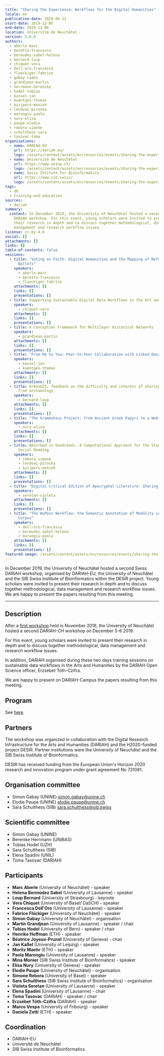 ```yaml
---
title: "Sharing the Experience: Workflows for the Digital Humanities"
locale: en
publication-date: 2020-06-22
start-date: 2019-12-05
end-date: 2019-12-06
location: Université de Neuchâtel
version: 1.0.0
authors:
  - aberle-marc
  - beretta-francesco
  - bermudez-sabel-helena
  - bernard-loup
  - chiquet-vera
  - dell-oro-francesca
  - flueckiger-fabrice
  - gabay-simon
  - grandjean-martin
  - herrmann-berenike
  - hodel-tobias
  - kassel-jan
  - koentges-thomas
  - kuijpers-moniek
  - lendvai-piroska
  - marongiu-paola
  - nury-elisa
  - paupe-elodie
  - rebora-simone
  - schulthess-sara
  - tasovac-toma
organisations:
  - name: DARIAH-EU
    url: https://dariah.eu/
    logo: /assets/content/assets/en/resources/events/sharing-the-experience-workflows-for-the-digital-humanities/dariah-eu-white.png
  - name: Université de Neuchâtel
    url: https://www.unine.ch/
    logo: /assets/content/assets/en/resources/events/sharing-the-experience-workflows-for-the-digital-humanities/unine-blanc.png
  - name: Swiss Intitute for Bioinformatics
    url: https://www.sib.swiss/
    logo: /assets/content/assets/en/resources/events/sharing-the-experience-workflows-for-the-digital-humanities/sib1.png
tags:
  - dh
  - training-and-education
sources:
  - dariah
summary:
  content: In December 2019, the University of Neuchâtel hosted a second Swiss
    DARIAH workshop. For this event, young scholars were invited to present
    their research in depth and to discuss together methodological, data
    management and research workflow issues.
license: cc-by-4.0
social: []
attachments: []
links: []
table-of-contents: false
sessions:
  - title: "Voting on Faith: Digital Humanities and the Mapping of Reformation
      Ballots"
    speakers:
      - aberle-marc
      - beretta-francesco
      - flueckiger-fabrice
    attachments: []
    links: []
    presentations: []
  - title: Supporting Sustainable Digital Data Workflows in the Art and Humanities
    speakers:
      - chiquet-vera
    attachments: []
    links: []
    presentations: []
  - title: A Conceptual Framework for Multilayer Historical Networks
    speakers:
      - grandjean-martin
    attachments: []
    links: []
    presentations: []
  - title: "From Me to You: Peer-to-Peer Collaboration with Linked Data"
    speakers:
      - kassel-jan
      - koentges-thomas
    attachments: []
    links: []
    presentations: []
  - title: ArkeoGIS, feedback on the difficulty and interest of sharing digital data
      from archaeology
    speakers:
      - bernard-loup
    attachments: []
    links: []
    presentations: []
  - title: "The Grammateus Project: from Ancient Greek Papyri to a Web Application"
    speakers:
      - nury-elisa
    attachments: []
    links: []
    presentations: []
  - title: Absorbed in Goodreads. A Computational Approach for the Study of Online
      Social Reading
    speakers:
      - rebora-simone
      - lendvai-piroska
      - kuijpers-moniek
    attachments: []
    links: []
    presentations: []
  - title: "Digital Critical Edition of Apocryphal Literature: Sharing the Pipeline"
    speakers:
      - seretan-violeta
    attachments: []
    links: []
    presentations: []
  - title: "The WoPoss Workflow: the Semantic Annotation of Modality in a Diachronic
      Corpus"
    speakers:
      - dell-oro-francesca
      - bermudez-sabel-helena
      - marongiu-paola
    attachments: []
    links: []
    presentations: []
featured-image: /assets/content/assets/en/resources/events/sharing-the-experience-workflows-for-the-digital-humanities/featured-image.png
---
```

In December 2019, the University of Neuchâtel hosted a second Swiss DARIAH workshop, organised by DARIAH-EU, the University of Neuchâtel and the SIB Swiss Institute of Bioinformatics within the DESIR project. Young scholars were invited to present their research in depth and to discuss together methodological, data management and research workflow issues. We are happy to present the papers resulting from this meeting.

---

## Description

After a [first workshop](https://www.unine.ch/dariah-ch/home.html) held in November 2018, the University of Neuchâtel hosted a second DARIAH-CH workshop on December 5-6 2019.

For this event, young scholars were invited to present their research in depth and to discuss together methodological, data management and research workflow issues.

In addition, DARIAH organised during these two days training sessions on sustainable data workflows in the Arts and Humanities by the DARIAH Open Science officer, Erzsébet Tóth-Czifra.

We are happy to present on DARIAH-Campus the papers resulting from this meeting.

## Program

See [here](https://dariah-ch-ws19.sciencesconf.org/program).

## Partners

The workshop was organized in collaboration with the Digital Research Infrastructure for the Arts and Humanities (DARIAH) and the H2020-funded project DESIR. Partner institutions were the University of Neuchâtel and the SIB Swiss Institute of Bioinformatics.

DESIR has received funding from the European Union's Horizon 2020 research and innovation program under grant agreement No 731081.

## Organisation committee

- Simon Gabay (UNINE) [simon.gabay@unine.ch](mailto:simon.gabay@unine.ch)
- Elodie Paupe (UNINE) [elodie.paupe@unine.ch](mailto:elodie.paupe@unine.ch)
- Sara Schulthess (SIB) [sara.schulthess@sib.swiss](mailto:sara.schulthess@sib.swiss)

## Scientific committee

- Simon Gabay (UNINE)
- Berenike Herrmann (UNIBAS)
- Tobias Hodel (UZH)
- Sara Schulthess (SIB)
- Elena Spadini (UNIL)
- Toma Tasovac (DARIAH)

## Participants

- **Marc Aberle** (University of Neuchâtel) - speaker
- **Helena Bermúdez Sabel** (University of Lausanne) - speaker
- **Loup Bernard** (University of Strasbourg) - keynote
- **Vera Chiquet** (University of Basel/ DaSCH) - speaker
- **Francesca Dell'Oro** (University of Lausanne) - speaker
- **Fabrice Flückiger** (University of Neuchâtel) - speaker
- **Simon Gabay** (University of Neuchâtel) - organisation
- **Martin Grandjean** (University of Lausanne) - speaker / chair
- **Tobias Hodel** (University of Bern) - speaker / chair
- **Henrike Hoffman** (ETH) - speaker
- **Béatrice Joyeux-Prunel** (University of Geneva) - chair
- **Jan Kaßel** (University of Leipzig) - speaker
- **Moritz Maehr** (ETH) - speaker
- **Paola Marongiu** (University of Lausanne) - speaker
- **Mina Monier** (SIB Swiss Institute of Bioinformatics) - speaker
- **Elisa Nury** (University of Geneva) - speaker
- **Elodie Paupe** (University of Neuchâtel) - organisation
- **Simone Rebora** (University of Basel) - speaker
- **Sara Schulthess** (SIB Swiss Institute of Bioinformatics) - organisation
- **Violeta Seretan** (University of Lausanne) - speaker
- **Elena Spadini** (University of Lausanne) - chair
- **Toma Tasovac** (DARIAH) - speaker / chair
- **Erzsébet Tóth-Czifra** (DARIAH) - speaker
- **Marco Vespa** (University of Fribourg) - speaker
- **Daniela Zetti** (ETH) - speaker

## Coordination

- DARIAH-EU
- Université de Neuchâtel
- SIB Swiss Institute of Bioinformatics
